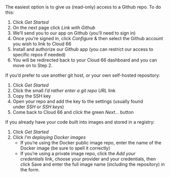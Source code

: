 <Tabs >

<Tab label="Github app">
The easiest option is to give us (read-only) access to a Github repo. To do this:

1. Click *Get Started*
2. On the next page click *Link with Github*
3. We’ll send you to our app on Github (you’ll need to sign in)
4. Once you’re signed in, click *Configure* & then select the Github account you wish to link to Cloud 66
5. Install and authorize our Github app (you can restrict our access to specific repos if needed)
6. You will be redirected back to your Cloud 66 dashboard and you can move on to Step 2.

</Tab>

<Tab label="Using a non-Github host">

If you’d prefer to use another git host, or your own self-hosted repository:

1. Click *Get Started*
2. Click the small *I’d rather enter a git repo URL* link
3. Copy the SSH key
4. Open your repo and add the key to the settings (usually found under *SSH* or *SSH keys*)
5. Come back to Cloud 66 and click the green *Next…* button

</Tab>

<Tab label="Using a prebuilt image">
If you already have your code built into images and stored in a registry:

1. Click *Get Started*
2. Click *I’m deploying Docker images*
    - If you’re using the Docker public image repo, enter the name of the Docker image (be sure to spell it correctly)
    - If you’re using a private image repo, click the *Add your credentials* link, choose your provider and your credentials, then click Save and enter the full image name (including the repository) in the form.

</Tab>

</Tabs>